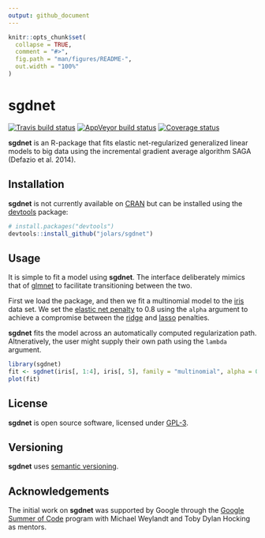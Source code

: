```yaml
---
output: github_document
---
```


<!-- README.md is generated from README.Rmd. Please edit that file -->

```r
knitr::opts_chunk$set(
  collapse = TRUE,
  comment = "#>",
  fig.path = "man/figures/README-",
  out.width = "100%"
)
```

# sgdnet

[![Travis build status](https://travis-ci.org/jolars/sgdnet.svg?branch=master)](https://travis-ci.org/jolars/sgdnet)
[![AppVeyor build status](https://ci.appveyor.com/api/projects/status/github/jolars/sgdnet?branch=master&svg=true)](https://ci.appveyor.com/project/jolars/sgdnet)
[![Coverage status](https://codecov.io/gh/jolars/sgdnet/branch/master/graph/badge.svg)](https://codecov.io/github/jolars/sgdnet?branch=master)

**sgdnet** is an R-package that fits elastic net-regularized generalized
linear models to big data using the incremental gradient average algorithm 
SAGA (Defazio et al. 2014).

## Installation

**sgdnet** is not currently available on [CRAN](https://cran.r-project.org/)
but can be installed using the
[devtools](https://CRAN.R-project.org/package=devtools)
package:

```r
# install.packages("devtools")
devtools::install_github("jolars/sgdnet")
```

## Usage

It is simple to fit a model using **sgdnet**. The interface deliberately mimics
that of [glmnet](https://CRAN.R-project.org/package=glmnet) to
facilitate transitioning between the two.

First we load the package, and then we fit a multinomial model to
the [iris](https://en.wikipedia.org/wiki/Iris_flower_data_set) data set.
We set the
[elastic net penalty](https://en.wikipedia.org/wiki/Elastic_net_regularization) 
to 0.8 using the `alpha` argument to achieve a compromise between the 
[ridge](https://en.wikipedia.org/wiki/Tikhonov_regularization)
and [lasso](https://en.wikipedia.org/wiki/Lasso_(statistics)) penalties.

**sgdnet** fits the model across an automatically computed
regularization path. Altneratively, the user might supply their own
path using the `lambda` argument.

```r
library(sgdnet)
fit <- sgdnet(iris[, 1:4], iris[, 5], family = "multinomial", alpha = 0.8)
plot(fit)
```

## License

**sgdnet** is open source software, licensed under [GPL-3](LICENSE.md).

## Versioning 

**sgdnet** uses [semantic versioning](https://semver.org/).

## Acknowledgements

The initial work on **sgdnet** was supported by Google through the
[Google Summer of Code](https://summerofcode.withgoogle.com) program with
Michael Weylandt and Toby Dylan Hocking as mentors.

